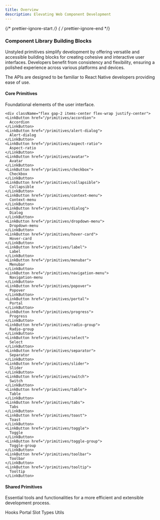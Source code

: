 ```yaml
---
title: Overview
description: Elevating Web Component Development
---
```

{/* prettier-ignore-start */}
{ /* prettier-ignore-end */}



### Component Library Building Blocks

Unstyled primitives simplify development by offering versatile and accessible building blocks for creating cohesive and interactive user interfaces. 
Developers benefit from consistency and flexibility, ensuring a polished experience across various platforms and devices.


<Aside type="tip" title="Designed for React Native developers">
  The APIs are designed to be familiar to React Native developers providing ease of use.
</Aside>

 #### Core Primitives

 Foundational elements of the user interface.

    <div className="flex gap-2 items-center flex-wrap justify-center">
    <LinkButton href="/primitives/accordion">
      Accordion
    </LinkButton>
    <LinkButton href="/primitives/alert-dialog">
      Alert-dialog
    </LinkButton>
    <LinkButton href="/primitives/aspect-ratio">
      Aspect-ratio
    </LinkButton>
    <LinkButton href="/primitives/avatar">
      Avatar
    </LinkButton>
    <LinkButton href="/primitives/checkbox">
      Checkbox
    </LinkButton>
    <LinkButton href="/primitives/collapsible">
      Collapsible
    </LinkButton>
    <LinkButton href="/primitives/context-menu">
      Context-menu
    </LinkButton>
    <LinkButton href="/primitives/dialog">
      Dialog
    </LinkButton>
    <LinkButton href="/primitives/dropdown-menu">
      Dropdown-menu
    </LinkButton>
    <LinkButton href="/primitives/hover-card">
      Hover-card
    </LinkButton>
    <LinkButton href="/primitives/label">
      Label
    </LinkButton>
    <LinkButton href="/primitives/menubar">
      Menubar
    </LinkButton>
    <LinkButton href="/primitives/navigation-menu">
      Navigation-menu
    </LinkButton>
    <LinkButton href="/primitives/popover">
      Popover
    </LinkButton>
    <LinkButton href="/primitives/portal">
      Portal
    </LinkButton>
    <LinkButton href="/primitives/progress">
      Progress
    </LinkButton>
    <LinkButton href="/primitives/radio-group">
      Radio-group
    </LinkButton>
    <LinkButton href="/primitives/select">
      Select
    </LinkButton>
    <LinkButton href="/primitives/separator">
      Separator
    </LinkButton>
    <LinkButton href="/primitives/slider">
      Slider
    </LinkButton>
    <LinkButton href="/primitives/switch">
      Switch
    </LinkButton>
    <LinkButton href="/primitives/table">
      Table
    </LinkButton>
    <LinkButton href="/primitives/tabs">
      Tabs
    </LinkButton>
    <LinkButton href="/primitives/toast">
      Toast
    </LinkButton>
    <LinkButton href="/primitives/toggle">
      Toggle
    </LinkButton>
    <LinkButton href="/primitives/toggle-group">
      Toggle-group
    </LinkButton>
    <LinkButton href="/primitives/toolbar">
      Toolbar
    </LinkButton>
    <LinkButton href="/primitives/tooltip">
      Tooltip
    </LinkButton>
  </div>

#### Shared Primitives

  Essential tools and functionalities for a more efficient and extensible development process.

  <div className="flex gap-2 items-center flex-wrap justify-center">
    <LinkButton href="/primitives/hooks">
      Hooks
    </LinkButton>
    <LinkButton href="/primitives/portal">
      Portal
    </LinkButton>
    <LinkButton href="/primitives/slot">
      Slot
    </LinkButton>
    <LinkButton href="/primitives/types">
      Types
    </LinkButton>
    <LinkButton href="/primitives/utils">
      Utils
    </LinkButton>
  </div>





